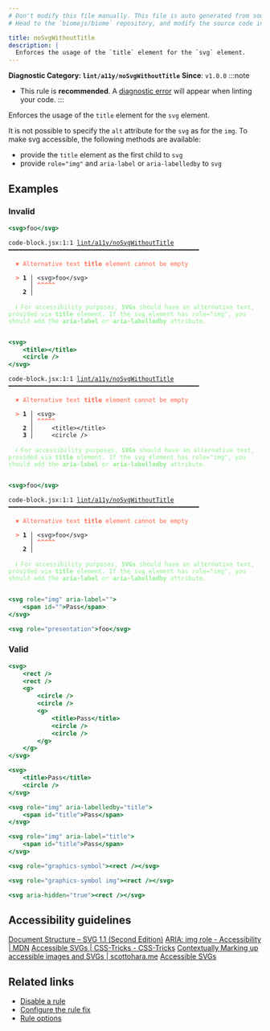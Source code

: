 ```yaml
---
# Don't modify this file manually. This file is auto generated from source, and you will lose your changes next time the website is built.
# Head to the `biomejs/biome` repository, and modify the source code in there.

title: noSvgWithoutTitle
description: |
  Enforces the usage of the `title` element for the `svg` element.
---
```


**Diagnostic Category: `lint/a11y/noSvgWithoutTitle`**
<Tabs>
<TabItem label="JSX and TSX" icon="seti:javascript">
**Since**: `v1.0.0`
:::note
- This rule is **recommended**. A [diagnostic error](/reference/diagnostics#error) will appear when linting your code.
:::

Enforces the usage of the `title` element for the `svg` element.

It is not possible to specify the `alt` attribute for the `svg` as for the `img`.
To make svg accessible, the following methods are available:

- provide the `title` element as the first child to `svg`
- provide `role="img"` and `aria-label` or `aria-labelledby` to `svg`

## Examples

### Invalid

```jsx
<svg>foo</svg>
```

<pre class="language-text"><code class="language-text">code-block.jsx:1:1 <a href="https://biomejs.dev/linter/rules/no-svg-without-title">lint/a11y/noSvgWithoutTitle</a> ━━━━━━━━━━━━━━━━━━━━━━━━━━━━━━━━━━━━━━━━━━━━━━━━━━━━━<br /><br />  <strong><span style="color: Tomato;">✖</span></strong> <span style="color: Tomato;">Alternative text </span><span style="color: Tomato;"><strong>title</strong></span><span style="color: Tomato;"> element cannot be empty</span><br />  <br />  <strong><span style="color: Tomato;">&gt;</span></strong> <strong>1 │ </strong>&lt;svg&gt;foo&lt;/svg&gt;<br />   <strong>   │ </strong><strong><span style="color: Tomato;">^</span></strong><strong><span style="color: Tomato;">^</span></strong><strong><span style="color: Tomato;">^</span></strong><strong><span style="color: Tomato;">^</span></strong><strong><span style="color: Tomato;">^</span></strong><br />    <strong>2 │ </strong><br />  <br />  <strong><span style="color: lightgreen;">ℹ</span></strong> <span style="color: lightgreen;">For accessibility purposes, </span><span style="color: lightgreen;"><strong>SVGs</strong></span><span style="color: lightgreen;"> should have an alternative text, provided via </span><span style="color: lightgreen;"><strong>title</strong></span><span style="color: lightgreen;"> element. If the svg element has role=&quot;img&quot;, you should add the </span><span style="color: lightgreen;"><strong>aria-label</strong></span><span style="color: lightgreen;"> or </span><span style="color: lightgreen;"><strong>aria-labelledby</strong></span><span style="color: lightgreen;"> attribute.</span><br />  <br /></code></pre>

```jsx
<svg>
    <title></title>
    <circle />
</svg>
```

<pre class="language-text"><code class="language-text">code-block.jsx:1:1 <a href="https://biomejs.dev/linter/rules/no-svg-without-title">lint/a11y/noSvgWithoutTitle</a> ━━━━━━━━━━━━━━━━━━━━━━━━━━━━━━━━━━━━━━━━━━━━━━━━━━━━━<br /><br />  <strong><span style="color: Tomato;">✖</span></strong> <span style="color: Tomato;">Alternative text </span><span style="color: Tomato;"><strong>title</strong></span><span style="color: Tomato;"> element cannot be empty</span><br />  <br />  <strong><span style="color: Tomato;">&gt;</span></strong> <strong>1 │ </strong>&lt;svg&gt;<br />   <strong>   │ </strong><strong><span style="color: Tomato;">^</span></strong><strong><span style="color: Tomato;">^</span></strong><strong><span style="color: Tomato;">^</span></strong><strong><span style="color: Tomato;">^</span></strong><strong><span style="color: Tomato;">^</span></strong><br />    <strong>2 │ </strong>    &lt;title&gt;&lt;/title&gt;<br />    <strong>3 │ </strong>    &lt;circle /&gt;<br />  <br />  <strong><span style="color: lightgreen;">ℹ</span></strong> <span style="color: lightgreen;">For accessibility purposes, </span><span style="color: lightgreen;"><strong>SVGs</strong></span><span style="color: lightgreen;"> should have an alternative text, provided via </span><span style="color: lightgreen;"><strong>title</strong></span><span style="color: lightgreen;"> element. If the svg element has role=&quot;img&quot;, you should add the </span><span style="color: lightgreen;"><strong>aria-label</strong></span><span style="color: lightgreen;"> or </span><span style="color: lightgreen;"><strong>aria-labelledby</strong></span><span style="color: lightgreen;"> attribute.</span><br />  <br /></code></pre>

```jsx
<svg>foo</svg>
```

<pre class="language-text"><code class="language-text">code-block.jsx:1:1 <a href="https://biomejs.dev/linter/rules/no-svg-without-title">lint/a11y/noSvgWithoutTitle</a> ━━━━━━━━━━━━━━━━━━━━━━━━━━━━━━━━━━━━━━━━━━━━━━━━━━━━━<br /><br />  <strong><span style="color: Tomato;">✖</span></strong> <span style="color: Tomato;">Alternative text </span><span style="color: Tomato;"><strong>title</strong></span><span style="color: Tomato;"> element cannot be empty</span><br />  <br />  <strong><span style="color: Tomato;">&gt;</span></strong> <strong>1 │ </strong>&lt;svg&gt;foo&lt;/svg&gt;<br />   <strong>   │ </strong><strong><span style="color: Tomato;">^</span></strong><strong><span style="color: Tomato;">^</span></strong><strong><span style="color: Tomato;">^</span></strong><strong><span style="color: Tomato;">^</span></strong><strong><span style="color: Tomato;">^</span></strong><br />    <strong>2 │ </strong><br />  <br />  <strong><span style="color: lightgreen;">ℹ</span></strong> <span style="color: lightgreen;">For accessibility purposes, </span><span style="color: lightgreen;"><strong>SVGs</strong></span><span style="color: lightgreen;"> should have an alternative text, provided via </span><span style="color: lightgreen;"><strong>title</strong></span><span style="color: lightgreen;"> element. If the svg element has role=&quot;img&quot;, you should add the </span><span style="color: lightgreen;"><strong>aria-label</strong></span><span style="color: lightgreen;"> or </span><span style="color: lightgreen;"><strong>aria-labelledby</strong></span><span style="color: lightgreen;"> attribute.</span><br />  <br /></code></pre>

```jsx
<svg role="img" aria-label="">
    <span id="">Pass</span>
</svg>
```

```jsx
<svg role="presentation">foo</svg>
```

### Valid

```jsx
<svg>
    <rect />
    <rect />
    <g>
        <circle />
        <circle />
        <g>
            <title>Pass</title>
            <circle />
            <circle />
        </g>
    </g>
</svg>
```

```jsx
<svg>
    <title>Pass</title>
    <circle />
</svg>
```

```jsx
<svg role="img" aria-labelledby="title">
    <span id="title">Pass</span>
</svg>
```

```jsx
<svg role="img" aria-label="title">
    <span id="title">Pass</span>
</svg>
```

```jsx
<svg role="graphics-symbol"><rect /></svg>
```

```jsx
<svg role="graphics-symbol img"><rect /></svg>
```

```jsx
<svg aria-hidden="true"><rect /></svg>
```

## Accessibility guidelines

[Document Structure – SVG 1.1 (Second Edition)](https://www.w3.org/TR/SVG11/struct.html#DescriptionAndTitleElements)
[ARIA: img role - Accessibility | MDN](https://developer.mozilla.org/en-US/docs/Web/Accessibility/ARIA/Roles/img_role)
[Accessible SVGs | CSS-Tricks - CSS-Tricks](https://css-tricks.com/accessible-svgs/)
[Contextually Marking up accessible images and SVGs | scottohara.me](https://www.scottohara.me/blog/2019/05/22/contextual-images-svgs-and-a11y.html)
[Accessible SVGs](https://www.unimelb.edu.au/accessibility/techniques/accessible-svgs)

## Related links

- [Disable a rule](/linter/#disable-a-lint-rule)
- [Configure the rule fix](/linter#configure-the-rule-fix)
- [Rule options](/linter/#rule-options)

</TabItem>
</Tabs>

